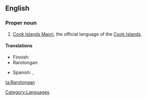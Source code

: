 ==English==

===Proper noun===
{{en-proper noun}}

# [[Cook Islands Maori]], the official language of the [[Cook Islands]].

====Translations====
{{trans-top|official language of the Cook Islands}}
* Finnish: {{t|fi|rarotonga}}
* Rarotongan: {{t|rar|Māori Kūki 'Āirani}}
{{trans-mid}}
* Spanish: {{t|es|maorí de Islas Cook|m}}, {{t|es|rarotongano|m}}
{{trans-bottom}}

[[Category:Languages]]

[[ta:Rarotongan]]